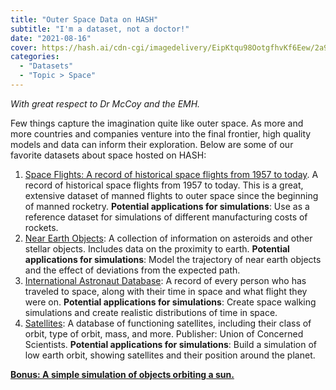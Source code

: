 ```yaml
---
title: "Outer Space Data on HASH"
subtitle: "I'm a dataset, not a doctor!"
date: "2021-08-16"
cover: https://hash.ai/cdn-cgi/imagedelivery/EipKtqu98OotgfhvKf6Eew/2a9ad3cb-6200-4503-229b-d27e21102f00/public
categories:
  - "Datasets"
  - "Topic > Space"
---
```


_With great respect to Dr McCoy and the EMH._

Few things capture the imagination quite like outer space. As more and more countries and companies venture into the final frontier, high quality models and data can inform their exploration. Below are some of our favorite datasets about space hosted on HASH:

1. [Space Flights: A record of historical space flights from 1957 to today](https://simulation.hash.ai/@nextspaceflight/spaceflights). A record of historical space flights from 1957 to today. This is a great, extensive dataset of manned flights to outer space since the beginning of manned rocketry. **Potential applications for simulations**: Use as a reference dataset for simulations of different manufacturing costs of rockets.
1. [Near Earth Objects](https://simulation.hash.ai/@nasa/neo): A collection of information on asteroids and other stellar objects. Includes data on the proximity to earth. **Potential applications for simulations**: Model the trajectory of near earth objects and the effect of deviations from the expected path.
1. [International Astronaut Database](https://simulation.hash.ai/@csis/astronautdatabase): A record of every person who has traveled to space, along with their time in space and what flight they were on. **Potential applications for simulations**: Create space walking simulations and create realistic distributions of time in space.
1. [Satellites](https://simulation.hash.ai/@unionconcernedscientists/satellites): A database of functioning satellites, including their class of orbit, type of orbit, mass, and more. Publisher: Union of Concerned Scientists. **Potential applications for simulations**: Build a simulation of low earth orbit, showing satellites and their position around the planet.

[**Bonus: A simple simulation of objects orbiting a sun.**](https://simulation.hash.ai/@jon/orbits)
